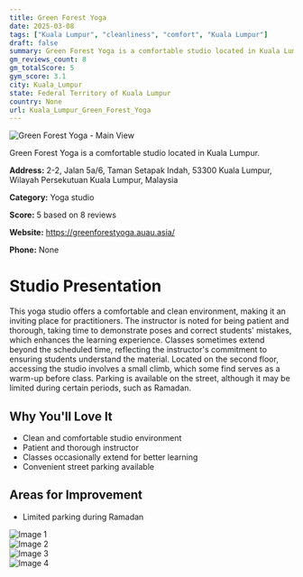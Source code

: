 ```yaml
---
title: Green Forest Yoga
date: 2025-03-08
tags: ["Kuala Lumpur", "cleanliness", "comfort", "Kuala Lumpur"]  
draft: false
summary: Green Forest Yoga is a comfortable studio located in Kuala Lumpur.
gm_reviews_count: 8
gm_totalScore: 5
gym_score: 3.1
city: Kuala_Lumpur
state: Federal Territory of Kuala Lumpur
country: None
url: Kuala_Lumpur_Green_Forest_Yoga
---
```


<div className="aspect-[16/9] relative my-8">
  <img 
    src="https://lh5.googleusercontent.com/p/AF1QipON2-mLUGd2HENuGGGGShtyPzJq2gTre4nIfmpb=w1920-h1080-k-no"
    alt="Green Forest Yoga - Main View"
    className="object-cover absolute inset-0 w-full h-full rounded-lg"
  />
</div>

Green Forest Yoga is a comfortable studio located in Kuala Lumpur.

**Address:** 2-2, Jalan 5a/6, Taman Setapak Indah, 53300 Kuala Lumpur, Wilayah Persekutuan Kuala Lumpur, Malaysia

**Category:** Yoga studio

**Score:** 5 based on 8 reviews

**Website:** https://greenforestyoga.auau.asia/

**Phone:** None

# Studio Presentation

This yoga studio offers a comfortable and clean environment, making it an inviting place for practitioners. The instructor is noted for being patient and thorough, taking time to demonstrate poses and correct students' mistakes, which enhances the learning experience. Classes sometimes extend beyond the scheduled time, reflecting the instructor's commitment to ensuring students understand the material. Located on the second floor, accessing the studio involves a small climb, which some find serves as a warm-up before class. Parking is available on the street, although it may be limited during certain periods, such as Ramadan.

## Why You'll Love It

- Clean and comfortable studio environment
- Patient and thorough instructor
- Classes occasionally extend for better learning
- Convenient street parking available

## Areas for Improvement

- Limited parking during Ramadan

<div className="grid grid-cols-1 xl:grid-cols-2 gap-4 my-8">
<div className="aspect-[4/3] relative"><img src="https://lh3.googleusercontent.com/p/AF1QipNzIFA6sOuWOcsc41zvcgqqmWxqGne4rPAMdQaO=w1920-h1080-k-no" alt="Image 1" className="object-cover absolute inset-0 w-full h-full rounded-lg" /></div>
<div className="aspect-[4/3] relative"><img src="https://lh5.googleusercontent.com/p/AF1QipMLiXlskpZRhptuVXZDAkooh1XD4XTxD4rT1GJa=w1920-h1080-k-no" alt="Image 2" className="object-cover absolute inset-0 w-full h-full rounded-lg" /></div>
<div className="aspect-[4/3] relative"><img src="https://lh5.googleusercontent.com/p/AF1QipMtW-BQYJL_V7V_wgVM5lf8r67srdVd8D-fOXJG=w1920-h1080-k-no" alt="Image 3" className="object-cover absolute inset-0 w-full h-full rounded-lg" /></div>
<div className="aspect-[4/3] relative"><img src="https://lh5.googleusercontent.com/p/AF1QipM10jE8dlsw3aDUYgtfvqZNOW1QeyOPy6dMqQzc=w1920-h1080-k-no" alt="Image 4" className="object-cover absolute inset-0 w-full h-full rounded-lg" /></div>
</div>